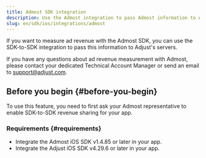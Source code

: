 ```yaml
---
title: Admost SDK integration
description: Use the Admost integration to pass Admost information to Adjust's servers.
slug: en/sdk/ios/integrations/admost
---
```


If you want to measure ad revenue with the Admost SDK, you can use the SDK-to-SDK integration to pass this information to Adjust's servers.

<Callout type="note">

If you have any questions about ad revenue measurement with Admost, please contact your dedicated Technical Account Manager or send an email to support@adjust.com.

</Callout>

## Before you begin {#before-you-begin}

To use this feature, you need to first ask your Admost representative to enable SDK-to-SDK revenue sharing for your app.

### Requirements {#requirements}

-  Integrate the Admost iOS SDK v1.4.85 or later in your app.
-  Integrate the Adjust iOS SDK v4.29.6 or later in your app.
